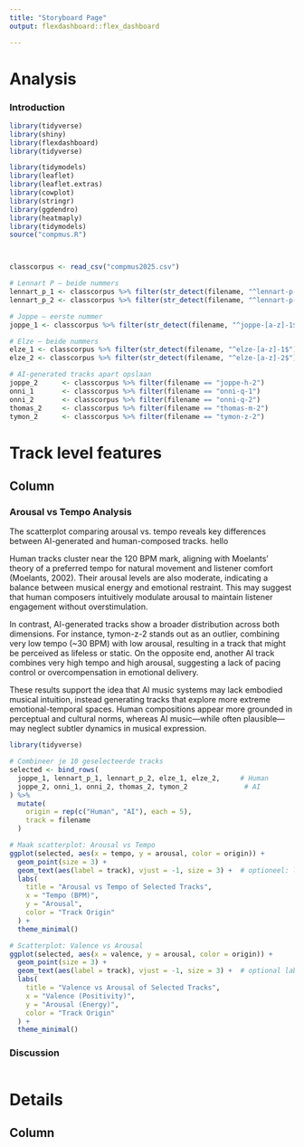 ```yaml
---
title: "Storyboard Page"
output: flexdashboard::flex_dashboard

---
```


Analysis {.storyboard}
=========================================

### Introduction

```r
library(tidyverse)
library(shiny)
library(flexdashboard)
library(tidyverse)

library(tidymodels)
library(leaflet)
library(leaflet.extras)
library(cowplot)
library(stringr)
library(ggdendro)
library(heatmaply)
library(tidymodels)
source("compmus.R")



classcorpus <- read_csv("compmus2025.csv")

# Lennart P – beide nummers
lennart_p_1 <- classcorpus %>% filter(str_detect(filename, "^lennart-p-1$"))
lennart_p_2 <- classcorpus %>% filter(str_detect(filename, "^lennart-p-2$"))

# Joppe – eerste nummer
joppe_1 <- classcorpus %>% filter(str_detect(filename, "^joppe-[a-z]-1$"))

# Elze – beide nummers
elze_1 <- classcorpus %>% filter(str_detect(filename, "^elze-[a-z]-1$"))
elze_2 <- classcorpus %>% filter(str_detect(filename, "^elze-[a-z]-2$"))

# AI-generated tracks apart opslaan
joppe_2      <- classcorpus %>% filter(filename == "joppe-h-2")
onni_1       <- classcorpus %>% filter(filename == "onni-q-1")
onni_2       <- classcorpus %>% filter(filename == "onni-q-2")
thomas_2     <- classcorpus %>% filter(filename == "thomas-m-2")
tymon_2      <- classcorpus %>% filter(filename == "tymon-z-2")


```


Track level features
=====================================

Column {.sidebar data-width=300}
-------------------------------------
### Arousal vs Tempo Analysis

The scatterplot comparing arousal vs. tempo reveals key differences between AI-generated and human-composed tracks. hello

Human tracks cluster near the 120 BPM mark, aligning with Moelants’ theory of a preferred tempo for natural movement and listener comfort (Moelants, 2002). Their arousal levels are also moderate, indicating a balance between musical energy and emotional restraint. This may suggest that human composers intuitively modulate arousal to maintain listener engagement without overstimulation.

In contrast, AI-generated tracks show a broader distribution across both dimensions. For instance, tymon-z-2 stands out as an outlier, combining very low tempo (~30 BPM) with low arousal, resulting in a track that might be perceived as lifeless or static. On the opposite end, another AI track combines very high tempo and high arousal, suggesting a lack of pacing control or overcompensation in emotional delivery.

These results support the idea that AI music systems may lack embodied musical intuition, instead generating tracks that explore more extreme emotional-temporal spaces. Human compositions appear more grounded in perceptual and cultural norms, whereas AI music—while often plausible—may neglect subtler dynamics in musical expression.

```r


library(tidyverse)

# Combineer je 10 geselecteerde tracks
selected <- bind_rows(
  joppe_1, lennart_p_1, lennart_p_2, elze_1, elze_2,     # Human
  joppe_2, onni_1, onni_2, thomas_2, tymon_2              # AI
) %>%
  mutate(
    origin = rep(c("Human", "AI"), each = 5),
    track = filename
  )

# Maak scatterplot: Arousal vs Tempo
ggplot(selected, aes(x = tempo, y = arousal, color = origin)) +
  geom_point(size = 3) +
  geom_text(aes(label = track), vjust = -1, size = 3) +  # optioneel: labels
  labs(
    title = "Arousal vs Tempo of Selected Tracks",
    x = "Tempo (BPM)",
    y = "Arousal",
    color = "Track Origin"
  ) +
  theme_minimal()

```

```r

# Scatterplot: Valence vs Arousal
ggplot(selected, aes(x = valence, y = arousal, color = origin)) +
  geom_point(size = 3) +
  geom_text(aes(label = track), vjust = -1, size = 3) +  # optional labels
  labs(
    title = "Valence vs Arousal of Selected Tracks",
    x = "Valence (Positivity)",
    y = "Arousal (Energy)",
    color = "Track Origin"
  ) +
  theme_minimal()

```

### Discussion

```r


```

Details
=========================================

Column
-----------------------------------------


